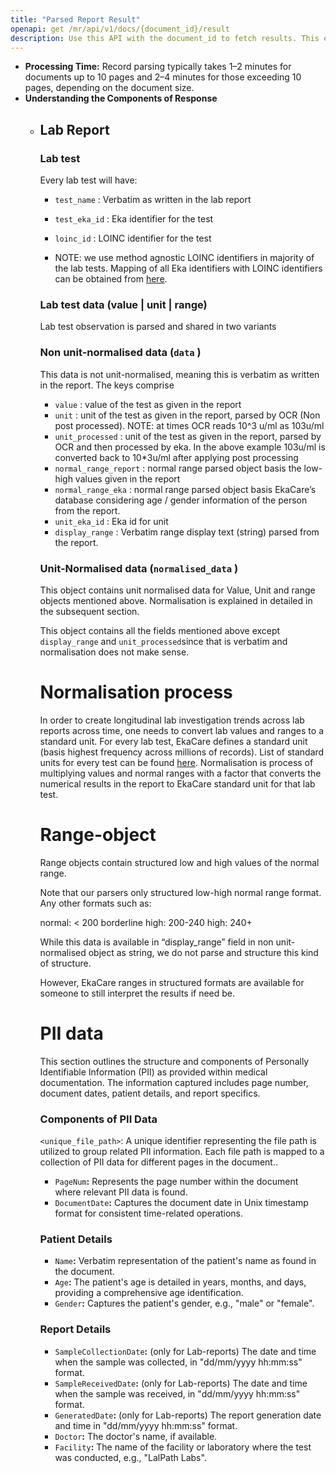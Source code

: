 ```yaml
---
title: "Parsed Report Result"
openapi: get /mr/api/v1/docs/{document_id}/result
description: Use this API with the document_id to fetch results. This endpoint returns a JSON response that includes a detailed and structured parsed report.
---
```


- **Processing Time:** Record parsing typically takes 1–2 minutes for documents up to 10 pages and 2–4 minutes for those exceeding 10 pages, depending on the document size.
- **Understanding the Components of Response**
    - ## Lab Report
        ### Lab test
        Every lab test will have: 
        - `test_name` : Verbatim as written in the lab report
        - `test_eka_id` : Eka identifier for the test
        - `loinc_id` : LOINC identifier for the test
        
        - NOTE: we use method agnostic LOINC identifiers in majority of the lab tests. Mapping of all Eka identifiers with LOINC identifiers can be obtained from [here](https://www.notion.so/EkaCare-Lab-report-parsing-details-16f28b1d375d8002918efa88d0d46567?pvs=21).
        
        ### Lab test data (value | unit | range)
        Lab test observation is parsed and shared in two variants

        ### Non unit-normalised data (`data` )
        
        This data is not unit-normalised, meaning this is verbatim as written in the report. The keys comprise
        
        - `value` : value of the test as given in the report
        - `unit` : unit of the test as given in the report, parsed by OCR (Non post processed). NOTE: at times OCR reads 10^3 u/ml as 103u/ml
        - `unit_processed` : unit of the test as given in the report, parsed by OCR and then processed by eka. In the above example 103u/ml  is converted back to 10*3u/ml after applying post processing
        - `normal_range_report` : normal range parsed object basis the low-high values given in the report
        - `normal_range_eka` : normal range parsed object basis EkaCare’s database considering age / gender information of the person from the report.
        - `unit_eka_id` : Eka id for unit
        - `display_range` : Verbatim range display text (string) parsed from the report.
        
        ### Unit-Normalised data (`normalised_data` )
        
        This object contains unit normalised data for Value, Unit and range objects mentioned above. Normalisation is explained in detailed in the subsequent section.
        
        This object contains all the fields mentioned above except `display_range` and `unit_processed`since that is verbatim and normalisation does not make sense.
        
        # Normalisation process
        
        In order to create longitudinal lab investigation trends across lab reports across time, one needs to convert lab values and ranges to a standard unit. For every lab test, EkaCare defines a standard unit (basis highest frequency across millions of records). List of standard units for every test can be found [here](https://www.notion.so/EkaCare-Lab-report-parsing-details-16f28b1d375d8002918efa88d0d46567?pvs=21). Normalisation is process of multiplying values and normal ranges with a factor that converts the numerical results in the report to EkaCare standard unit for that lab test. 
        
        # Range-object
        
        Range objects contain structured low and high values of the normal range. 
        
        Note that our parsers only structured low-high normal range format. Any other formats such as:
        
        normal: < 200
        borderline high: 200-240
        high: 240+
        
        While this data is available in “display_range” field in non unit-normalised object as string, we do not parse and structure this kind of structure.
        
        However, EkaCare ranges in structured formats are available for someone to still interpret the results if need be.
        
        # PII data
        
        This section outlines the structure and components of Personally Identifiable Information (PII) as provided within medical documentation. The information captured includes page number, document dates, patient details, and report specifics.
        
        ### Components of PII Data
        
        `<unique_file_path>`: A unique identifier representing the file path is utilized to group related PII information. Each file path is mapped to a collection of PII data for different pages in the document..
        
        - `PageNum`**:** Represents the page number within the document where relevant PII data is found.
        - `DocumentDate`**:** Captures the document date in Unix timestamp format for consistent time-related operations.
        
        ### **Patient Details**
        
        - `Name`**:** Verbatim representation of the patient's name as found in the document.
        - `Age`**:** The patient's age is detailed in years, months, and days, providing a comprehensive age identification.
        - `Gender`**:** Captures the patient's gender, e.g., "male" or "female".
        
        ### **Report Details**
        
        - `SampleCollectionDate`**:** (only for Lab-reports) The date and time when the sample was collected, in "dd/mm/yyyy hh:mm:ss" format.
        - `SampleReceivedDate`**:** (only for Lab-reports) The date and time when the sample was received, in "dd/mm/yyyy hh:mm:ss" format.
        - `GeneratedDate`**:** (only for Lab-reports) The report generation date and time in "dd/mm/yyyy hh:mm:ss" format.
        - `Doctor`**:** The doctor's name, if available.
        - `Facility`**:** The name of the facility or laboratory where the test was conducted, e.g., "LalPath Labs".

